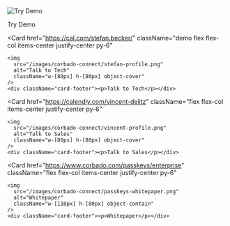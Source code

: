 
<Columns cols={4} className="demo-cards gap-6 mt-8">
  <Card 
    href="https://cognito.cloud.corbado-demo.com/" 
    className="flex flex-col items-center justify-center py-6"
  >
    <img 
      src="/images/corbado-connect/try-demo.png" 
      alt="Try Demo" 
      className="w-[80px] h-[80px] object-contain"
    />
    <div className="card-footer"><p>Try Demo</p></div>
  </Card>

  <Card 
    href="https://cal.com/stefan.becker/" 
    className="demo flex flex-col items-center justify-center py-6"
  >
    <img 
      src="/images/corbado-connect/stefan-profile.png" 
      alt="Talk to Tech" 
      className="w-[80px] h-[80px] object-cover"
    />
    <div className="card-footer"><p>Talk to Tech</p></div>
  </Card>

  <Card 
    href="https://calendly.com/vincent-delitz" 
    className="flex flex-col items-center justify-center py-6"
  >
    <img 
      src="/images/corbado-connect/vincent-profile.png" 
      alt="Talk to Sales" 
      className="w-[80px] h-[80px] object-cover"
    />
    <div className="card-footer"><p>Talk to Sales</p></div>
  </Card>

  <Card 
    href="https://www.corbado.com/passkeys/enterprise" 
    className="flex flex-col items-center justify-center py-6"
  >
    <img 
      src="/images/corbado-connect/passkeys-whitepaper.png" 
      alt="Whitepaper" 
      className="w-[110px] h-[80px] object-contain"
    />
    <div className="card-footer"><p>Whitepaper</p></div>
  </Card>
</Columns>
